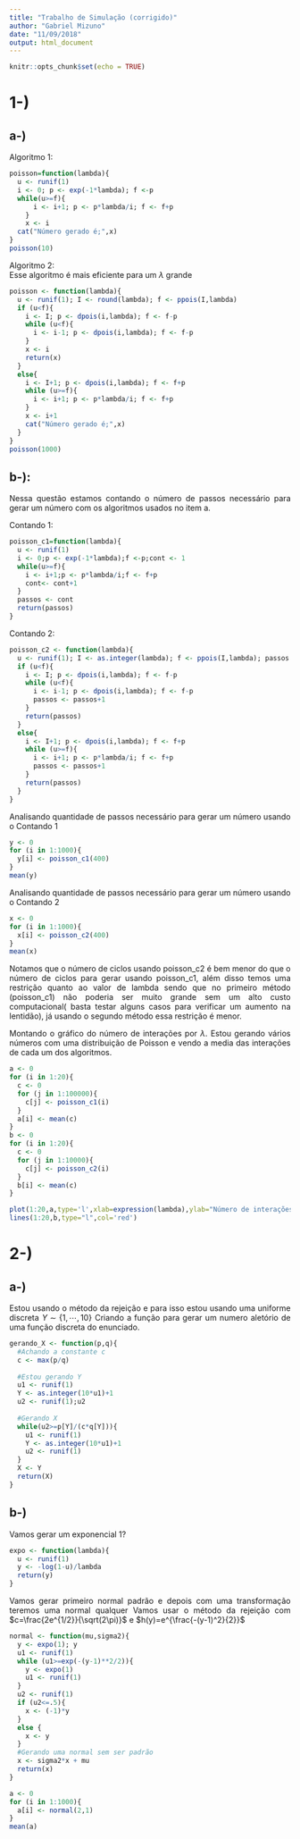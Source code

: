 ```yaml
---
title: "Trabalho de Simulação (corrigido)"
author: "Gabriel Mizuno"
date: "11/09/2018"
output: html_document
---
```

<style>
p    {text-align: justify;
      text-justify: inter-word;}
</style>
```r
knitr::opts_chunk$set(echo = TRUE)
```

# 1-)

## a-)

Algoritmo 1:  

```r
poisson=function(lambda){
  u <- runif(1)
  i <- 0; p <- exp(-1*lambda); f <-p
  while(u>=f){
      i <- i+1; p <- p*lambda/i; f <- f+p
    }
    x <- i
  cat("Número gerado é;",x)
}
poisson(10)
```

Algoritmo 2:    
Esse algoritmo é mais eficiente para um $\lambda$ grande

```r
poisson <- function(lambda){
  u <- runif(1); I <- round(lambda); f <- ppois(I,lambda)
  if (u<f){
    i <- I; p <- dpois(i,lambda); f <- f-p
    while (u<f){
      i <- i-1; p <- dpois(i,lambda); f <- f-p
    }
    x <- i
    return(x)
  }
  else{
    i <- I+1; p <- dpois(i,lambda); f <- f+p
    while (u>=f){
      i <- i+1; p <- p*lambda/i; f <- f+p
    }
    x <- i+1
    cat("Número gerado é;",x)
  }
}
poisson(1000)
```

## b-):

Nessa questão estamos contando o número de passos necessário para gerar um número com os algoritmos usados no item a.

Contando 1:

```r
poisson_c1=function(lambda){
  u <- runif(1)
  i <- 0;p <- exp(-1*lambda);f <-p;cont <- 1
  while(u>=f){
    i <- i+1;p <- p*lambda/i;f <- f+p
    cont<- cont+1
  }
  passos <- cont
  return(passos)
}
```

Contando 2:

```r
poisson_c2 <- function(lambda){
  u <- runif(1); I <- as.integer(lambda); f <- ppois(I,lambda); passos <- 1
  if (u<f){
    i <- I; p <- dpois(i,lambda); f <- f-p
    while (u<f){
      i <- i-1; p <- dpois(i,lambda); f <- f-p
      passos <- passos+1
    }
    return(passos)
  }
  else{
    i <- I+1; p <- dpois(i,lambda); f <- f+p
    while (u>=f){
      i <- i+1; p <- p*lambda/i; f <- f+p
      passos <- passos+1
    }
    return(passos)
  }
}
```
 
Analisando quantidade de passos necessário para gerar um número usando o Contando 1

```r
y <- 0
for (i in 1:1000){
  y[i] <- poisson_c1(400)
}
mean(y)
```

Analisando quantidade de passos necessário para gerar um número usando o Contando 2

```r
x <- 0
for (i in 1:1000){
  x[i] <- poisson_c2(400)
}
mean(x)
```

Notamos que o número de ciclos usando poisson_c2 é bem menor do que o número de ciclos para gerar usando poisson_c1, além disso temos uma restrição quanto ao valor de lambda sendo que no primeiro método (poisson_c1) não poderia ser muito grande sem um alto custo computacional( basta testar alguns casos para verificar um aumento na lentidão), já usando o segundo método essa restrição é menor.

Montando o gráfico do número de interações por $\lambda$. Estou gerando vários números com uma distribuição de Poisson e vendo a media das interações de cada um dos algoritmos.

```r
a <- 0
for (i in 1:20){
  c <- 0
  for (j in 1:100000){
    c[j] <- poisson_c1(i)
  }
  a[i] <- mean(c)
}
b <- 0
for (i in 1:20){
  c <- 0
  for (j in 1:10000){
    c[j] <- poisson_c2(i)
  }
  b[i] <- mean(c)
}

plot(1:20,a,type='l',xlab=expression(lambda),ylab="Número de interações",col="blue",main="Comparando o número de interações")
lines(1:20,b,type="l",col='red')
```

# 2-)

## a-)

Estou usando o método da rejeição e para isso estou usando uma uniforme discreta $Y\sim \lbrace 1,\cdots,10 \rbrace$
Criando a função para gerar um numero aletório de uma função discreta do enunciado.

```r
gerando_X <- function(p,q){
  #Achando a constante c
  c <- max(p/q)
  
  #Estou gerando Y
  u1 <- runif(1)
  Y <- as.integer(10*u1)+1
  u2 <- runif(1);u2
  
  #Gerando X
  while(u2>=p[Y]/(c*q[Y])){
    u1 <- runif(1)
    Y <- as.integer(10*u1)+1
    u2 <- runif(1)
  }
  X <- Y
  return(X)
} 
```

## b-)

Vamos gerar um exponencial 1?

```r
expo <- function(lambda){
  u <- runif(1)
  y <- -log(1-u)/lambda
  return(y)
}
```

Vamos gerar primeiro normal padrão e depois com uma transformação teremos uma normal qualquer
Vamos usar o método da rejeição com $c=\frac{2e^{1/2}}{\sqrt(2\pi)}$ e $h(y)=e^{\frac{-(y-1)^2}{2}}$

```r
normal <- function(mu,sigma2){
  y <- expo(1); y
  u1 <- runif(1)
  while (u1>=exp(-(y-1)**2/2)){
    y <- expo(1)
    u1 <- runif(1)
  }
  u2 <- runif(1)
  if (u2<=.5){
    x <- (-1)*y
  }
  else {
    x <- y
  }
  #Gerando uma normal sem ser padrão
  x <- sigma2*x + mu
  return(x)
}

a <- 0
for (i in 1:1000){
  a[i] <- normal(2,1)
} 
mean(a)
```


